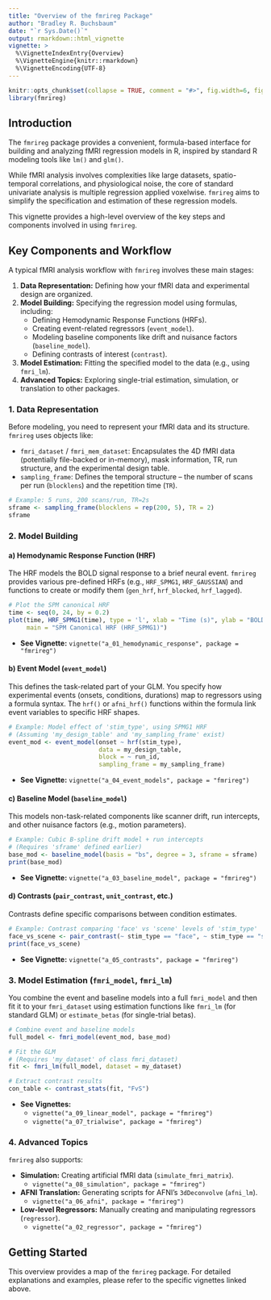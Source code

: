 ```yaml
---
title: "Overview of the fmrireg Package"
author: "Bradley R. Buchsbaum"
date: "`r Sys.Date()`"
output: rmarkdown::html_vignette
vignette: >
  %\VignetteIndexEntry{Overview}
  %\VignetteEngine{knitr::rmarkdown}
  %\VignetteEncoding{UTF-8}
---
```


```r
knitr::opts_chunk$set(collapse = TRUE, comment = "#>", fig.width=6, fig.height=4)
library(fmrireg)
```

## Introduction

The `fmrireg` package provides a convenient, formula-based interface for building and analyzing fMRI regression models in R, inspired by standard R modeling tools like `lm()` and `glm()`.

While fMRI analysis involves complexities like large datasets, spatio-temporal correlations, and physiological noise, the core of standard univariate analysis is multiple regression applied voxelwise. `fmrireg` aims to simplify the specification and estimation of these regression models.

This vignette provides a high-level overview of the key steps and components involved in using `fmrireg`.

## Key Components and Workflow

A typical fMRI analysis workflow with `fmrireg` involves these main stages:

1.  **Data Representation:** Defining how your fMRI data and experimental design are organized.
2.  **Model Building:** Specifying the regression model using formulas, including:
    *   Defining Hemodynamic Response Functions (HRFs).
    *   Creating event-related regressors (`event_model`).
    *   Modeling baseline components like drift and nuisance factors (`baseline_model`).
    *   Defining contrasts of interest (`contrast`).
3.  **Model Estimation:** Fitting the specified model to the data (e.g., using `fmri_lm`).
4.  **Advanced Topics:** Exploring single-trial estimation, simulation, or translation to other packages.

### 1. Data Representation

Before modeling, you need to represent your fMRI data and its structure. `fmrireg` uses objects like:

*   `fmri_dataset` / `fmri_mem_dataset`: Encapsulates the 4D fMRI data (potentially file-backed or in-memory), mask information, TR, run structure, and the experimental design table.
*   `sampling_frame`: Defines the temporal structure – the number of scans per run (`blocklens`) and the repetition time (`TR`).

```r
# Example: 5 runs, 200 scans/run, TR=2s
sframe <- sampling_frame(blocklens = rep(200, 5), TR = 2)
sframe
```

### 2. Model Building

#### a) Hemodynamic Response Function (HRF)

The HRF models the BOLD signal response to a brief neural event. `fmrireg` provides various pre-defined HRFs (e.g., `HRF_SPMG1`, `HRF_GAUSSIAN`) and functions to create or modify them (`gen_hrf`, `hrf_blocked`, `hrf_lagged`).

```r
# Plot the SPM canonical HRF
time <- seq(0, 24, by = 0.2)
plot(time, HRF_SPMG1(time), type = 'l', xlab = "Time (s)", ylab = "BOLD Response",
     main = "SPM Canonical HRF (HRF_SPMG1)")
```

*   **See Vignette:** `vignette("a_01_hemodynamic_response", package = "fmrireg")`

#### b) Event Model (`event_model`)

This defines the task-related part of your GLM. You specify how experimental events (onsets, conditions, durations) map to regressors using a formula syntax. The `hrf()` or `afni_hrf()` functions within the formula link event variables to specific HRF shapes.

```r
# Example: Model effect of 'stim_type', using SPMG1 HRF
# (Assuming 'my_design_table' and 'my_sampling_frame' exist)
event_mod <- event_model(onset ~ hrf(stim_type), 
                         data = my_design_table, 
                         block = ~ run_id, 
                         sampling_frame = my_sampling_frame)
```

*   **See Vignette:** `vignette("a_04_event_models", package = "fmrireg")`

#### c) Baseline Model (`baseline_model`)

This models non-task-related components like scanner drift, run intercepts, and other nuisance factors (e.g., motion parameters).

```r
# Example: Cubic B-spline drift model + run intercepts
# (Requires 'sframe' defined earlier)
base_mod <- baseline_model(basis = "bs", degree = 3, sframe = sframe)
print(base_mod)
```

*   **See Vignette:** `vignette("a_03_baseline_model", package = "fmrireg")`

#### d) Contrasts (`pair_contrast`, `unit_contrast`, etc.)

Contrasts define specific comparisons between condition estimates.

```r
# Example: Contrast comparing 'face' vs 'scene' levels of 'stim_type'
face_vs_scene <- pair_contrast(~ stim_type == "face", ~ stim_type == "scene", name = "FvS")
print(face_vs_scene)
```

*   **See Vignette:** `vignette("a_05_contrasts", package = "fmrireg")`

### 3. Model Estimation (`fmri_model`, `fmri_lm`)

You combine the event and baseline models into a full `fmri_model` and then fit it to your `fmri_dataset` using estimation functions like `fmri_lm` (for standard GLM) or `estimate_betas` (for single-trial betas).

```r
# Combine event and baseline models
full_model <- fmri_model(event_mod, base_mod)

# Fit the GLM
# (Requires 'my_dataset' of class fmri_dataset)
fit <- fmri_lm(full_model, dataset = my_dataset)

# Extract contrast results
con_table <- contrast_stats(fit, "FvS") 
```

*   **See Vignettes:**
    *   `vignette("a_09_linear_model", package = "fmrireg")`
    *   `vignette("a_07_trialwise", package = "fmrireg")`

### 4. Advanced Topics

`fmrireg` also supports:

*   **Simulation:** Creating artificial fMRI data (`simulate_fmri_matrix`).
    *   `vignette("a_08_simulation", package = "fmrireg")`
*   **AFNI Translation:** Generating scripts for AFNI's `3dDeconvolve` (`afni_lm`).
    *   `vignette("a_06_afni", package = "fmrireg")`
*   **Low-level Regressors:** Manually creating and manipulating regressors (`regressor`).
    *   `vignette("a_02_regressor", package = "fmrireg")`

## Getting Started

This overview provides a map of the `fmrireg` package. For detailed explanations and examples, please refer to the specific vignettes linked above.

